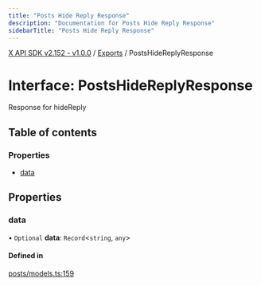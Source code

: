 ```yaml
---
title: "Posts Hide Reply Response"
description: "Documentation for Posts Hide Reply Response"
sidebarTitle: "Posts Hide Reply Response"
---
```


[X API SDK v2.152 - v1.0.0](../README.md) / [Exports](../modules.md) / PostsHideReplyResponse

# Interface: PostsHideReplyResponse

Response for hideReply

## Table of contents

### Properties

- [data](PostsHideReplyResponse.md#data)

## Properties

### data

• `Optional` **data**: `Record`\<`string`, `any`\>

#### Defined in

[posts/models.ts:159](https://github.com/xdevplatform/xdk/blob/ad4172ef5f68f089e0f077a190b271016dd35bf7/xdk/typescript/src/posts/models.ts#L159)
